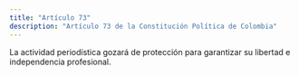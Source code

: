 ```yaml
---
title: "Artículo 73"
description: "Artículo 73 de la Constitución Política de Colombia"
---
```

La actividad periodística gozará
de protección para garantizar su libertad e independencia profesional.